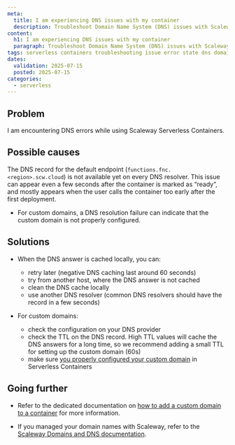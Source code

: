 ```yaml
---
meta:
  title: I am experiencing DNS issues with my container
  description: Troubleshoot Domain Name System (DNS) issues with Scaleway Serverless Containers.
content:
  h1: I am experiencing DNS issues with my container
  paragraph: Troubleshoot Domain Name System (DNS) issues with Scaleway Serverless Containers.
tags: serverless containers troubleshooting issue error state dns domain name system
dates:
  validation: 2025-07-15
  posted: 2025-07-15
categories:
  - serverless
---
```


## Problem

I am encountering DNS errors while using Scaleway Serverless Containers.

## Possible causes
	
The DNS record for the default endpoint (`functions.fnc.<region>.scw.cloud`) is not available yet on every DNS resolver. This issue can appear even a few seconds after the container is marked as “ready”, and mostly appears when the user calls the container too early after the first deployment.

- For custom domains, a DNS resolution failure can indicate that the custom domain is not properly configured.


## Solutions

- When the DNS answer is cached locally, you can:
  - retry later (negative DNS caching last around 60 seconds)
  - try from another host, where the DNS answer is not cached
  - clean the DNS cache locally
  - use another DNS resolver (common DNS resolvers should have the record in a few seconds)

- For custom domains:
  - check the configuration on your DNS provider
  - check the TTL on the DNS record. High TTL values will cache the DNS answers for a long time, so we recommend adding a small TTL for setting up the custom domain (60s)
  - make sure [you properly configured your custom domain](/serverless-containers/how-to/add-a-custom-domain-to-a-container/) in Serverless Containers


## Going further

- Refer to the dedicated documentation on [how to add a custom domain to a container](/serverless-containers/how-to/add-a-custom-domain-to-a-container/) for more information.

- If you managed your domain names with Scaleway, refer to the [Scaleway Domains and DNS documentation](/domains-and-dns/).